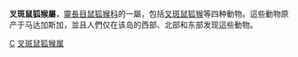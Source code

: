 {{Unreferenced|time=2022-02-18T09:54:20+00:00}}
{{Automatic taxobox
| taxon = Phaner
| authority = 
| image = Katzenmaki_%28Chirogaleus_furcifer%29.png
| image_caption = [[叉斑鼠狐猴|叉斑鼠狐猴]]
}}

'''叉斑鼠狐猴屬'''，[[靈長目|靈長目]][[鼠狐猴科|鼠狐猴科]]的一屬，包括[[叉斑鼠狐猴|叉斑鼠狐猴]]等四种動物。這些動物原产于马达加斯加，並且人們仅在该岛的西部、北部和东部发现這些動物。

{{Taxonbar|from=Q1078082}}

[[Category:鼠狐猴科|C]]
[[Category:叉斑鼠狐猴属|]]